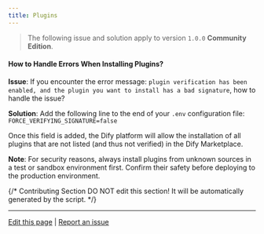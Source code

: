 ```yaml
---
title: Plugins
---
```



> The following issue and solution apply to version `1.0.0` **Community Edition**.

#### How to Handle Errors When Installing Plugins?

**Issue**: If you encounter the error message: `plugin verification has been enabled, and the plugin you want to install has a bad signature`, how to handle the issue?

**Solution**: Add the following line to the end of your `.env` configuration file: `FORCE_VERIFYING_SIGNATURE=false`

Once this field is added, the Dify platform will allow the installation of all plugins that are not listed (and thus not verified) in the Dify Marketplace.

**Note**: For security reasons, always install plugins from unknown sources in a test or sandbox environment first. Confirm their safety before deploying to the production environment.

{/*
Contributing Section
DO NOT edit this section!
It will be automatically generated by the script.
*/}

---

[Edit this page](https://github.com/langgenius/dify-docs/edit/main/en/learn-more/faq/plugins.mdx) | [Report an issue](https://github.com/langgenius/dify-docs/issues/new?template=docs.yml)

